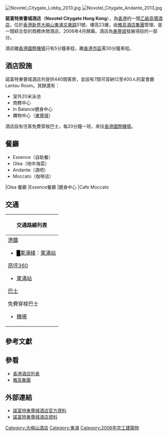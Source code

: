 {{Infobox hotel
| hotel_name =Novotel Citygate Hong Kong<br>諾富特東薈城酒店
| logo = [[File:Novotel_HK_Logo.svg|220px]]
| logo_caption =
| image = Novotel Citygate Hong Kong.jpg
| image_width        =260px
| caption            =
| location           = [[香港|香港]][[新界|新界]][[大嶼山|大嶼山]][[東涌_(香港)|東涌]][[文東路|文東路]]51號
| coordinates        =
| opening_date       = 2006年
| stars              = 乙級高價
| closing_date       =
| developer          = 
| architect= {{link-en|Arquitectonica}}<ref>[https://arquitectonica.com/architecture/project/citygate-novotel-hotel/ Novotel Citygate Hong Kong International Airport Hotel]</ref>
| operator           = [[雅高酒店集團|雅高酒店集團]]
| owner              = [[恒隆地產有限公司|恒隆地產有限公司]](20%), [[恆基兆業地產|恆基兆業地產]](20%), [[新鴻基地產|新鴻基地產]](20%), [[新世界發展|新世界發展]](20%)及[[太古地產|太古地產]](20%)
| number_of_restaurants 
| number_of_rooms    = 440間
| number_of_suites   = 
| floor_area         = 
| floors             = 23層
| parking            =
| website            =[http://www.novotelcitygate.com 諾富特東薈城酒店]
| footnotes          =
}}
{{Coord|22.2912|113.9423|display=title}}
[[File:Novotel_Citygate_Lobby_2013.jpg|thumb]]
[[File:Novotel_Citygate_Andante_2013.jpg|thumb]]

'''諾富特東薈城酒店'''（'''Novotel Citygate Hong Kong'''），為[[香港|香港]]的一間[[乙級高價酒店|乙級高價酒店]]，位於[[香港|香港]][[新界|新界]][[大嶼山|大嶼山]][[東涌_(香港)|東涌]][[文東路|文東路]]51號，樓高23層，由[[雅高集團|雅高酒店集團]]管理，是一間綜合型的商務休閒酒店，2006年4月開幕。酒店為[[東薈城|東薈城]]發展項目的一部分。

酒店離[[香港國際機場|香港國際機場]]只有5分鐘車程，離[[香港市區|香港市區]]需30分鐘車程。

==酒店設施==
諾富特東薈城酒店共提供440間客房，並設有7間可容納12至400人的宴會廳 Lantau Room。其餘還有：
* 室外20米泳池
* 商務中心
* In Balance健身中心
* 購物中心（[[東薈城|東薈城]]）

酒店設有住客免費穿梭巴士，每20分鐘一班，來往[[香港國際機場|香港國際機場]]。

== 餐廳 ==

* Essence（自助餐）
* Olea（地中海菜）
* Andante（酒吧）
* Moccato（咖啡店）
<gallery>
|Olea 餐廳
|Essence餐廳
|健身中心
|Cafe Moccato
</gallery>

==交通==
{| class="mw-collapsible mw-collapsed wikitable" style="background:yellow; margin: 0 auto; width: auto;" 
! 交通路線列表
|-
|
;[[港鐵|港鐵]]
*<font color="{{東涌綫色彩}}">█</font>[[東涌綫|東涌綫]]：[[東涌站_(東涌綫)|東涌站]]
;[[昂坪360|昂坪360]]
*[[東涌站_(昂坪360)|東涌站]]
;[[香港巴士|巴士]]
{{大嶼山巴士簡單列表|1R|3M|11|23|34|36|37|38|38X|A35|B6|E11|E11A|E11B|E21|E21A|E22|E22A|E23|E23A|E31|E32|E33|E33P|E36|E36P|E36S|E37|E41|E42|E43|S1|N23|N26|N29|N30|N31|N38|N42|N42A|N64|S52|S52A|S52P|S56|S64|S64C|S64X|X1}}
;免費穿梭巴士
*[[機場|機場]]
|}

==參考文獻==
{{reflist}}

==參看==
* [[香港酒店列表|香港酒店列表]]
* [[雅高集團|雅高集團]]

== 外部連結 ==
* [http://www.accorhotels.com/accorhotels/fichehotel/zh/nov/6239/fiche_hotel.shtml 諾富特東薈城酒店官方資料]{{Wayback|url=http://www.accorhotels.com/accorhotels/fichehotel/zh/nov/6239/fiche_hotel.shtml |date=20071215121544 }}
* [http://www.novotelcitygate.com 諾富特東薈城酒店資料]{{Wayback|url=http://www.novotelcitygate.com/ |date=20200305113005 }}

{{港鐵公司物業}}
{{新鴻基地產}}
{{新世界發展}}
{{恆隆地產}}

[[Category:大嶼山酒店|Category:大嶼山酒店]]
[[Category:東涌|Category:東涌]]
[[Category:2006年完工建築物|Category:2006年完工建築物]]